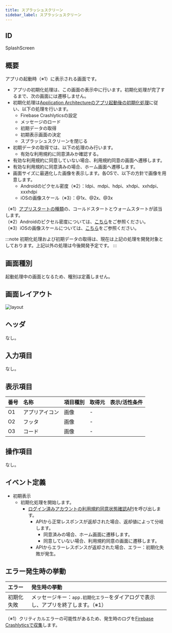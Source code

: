 ```yaml
---
title: スプラッシュスクリーン
sidebar_label: スプラッシュスクリーン
---
```

## ID

SplashScreen

## 概要

アプリの起動時（※1）に表示される画面です。

- アプリの初期化処理は、この画面の表示中に行います。初期化処理が完了するまで、次の画面には遷移しません。
- 初期化処理は[Application Architectureのアプリ起動後の初期化処理](/react-native/santoku/application-architecture/life-cycle-management/initialization.mdx#初期化処理のフロー)に従い、以下の処理を行います。
  - Firebase Crashlyticsの設定
  - メッセージのロード
  - 初期データの取得
  - 初期表示画面の決定
  - スプラッシュスクリーンを閉じる
- 初期データの取得では、以下の処理のみ行います。
  - 有効な利用規約に同意済みか確認する。
- 有効な利用規約に同意していない場合、利用規約同意の画面へ遷移します。
- 有効な利用規約に同意済みの場合、ホーム画面へ遷移します。
- 画面サイズに最適化した画像を表示します。各OSで、以下の方針で画像を用意します。
  - Androidのピクセル密度（※2）：ldpi、mdpi、hdpi、xhdpi、xxhdpi、xxxhdpi
  - iOSの画像スケール（※3）：@1x、@2x、@3x

（※1）[アプリスタートの種類](/react-native/santoku/application-architecture/life-cycle-management/overview.mdx#アプリスタートの種類に応じた初期化処理)の、コールドスタートとウォームスタートが該当します。<br />
（※2）Androidのピクセル密度については、[こちら](https://developer.android.com/training/multiscreen/screendensities?hl=ja)をご参照ください。<br />
（※3）iOSの画像スケールについては、[こちら](https://developer.apple.com/design/human-interface-guidelines/ios/icons-and-images/image-size-and-resolution/)をご参照ください。

:::note
初期化処理および初期データの取得は、現在は上記の処理を開発対象としております。上記以外の処理は今後開発予定です。
:::

## 画面種別

起動処理中の画面となるため、種別は定義しません。

## 画面レイアウト

![layout](./layout.drawio.png)

## ヘッダ

なし。

## 入力項目

なし。

## 表示項目

| 番号 | 名称           | 項目種別    | 取得元               | 表示/活性条件                                 |
|:----|:--------------|:-----------|:--------------------|:--------------------------------------------|
| O1  | アプリアイコン   | 画像       | -                   |                                           |
| O2  | フッタ          | 画像       | - |  |
| O3  | コード          | 画像       | - |  |

## 操作項目

なし。

## イベント定義

- 初期表示
  - 初期化処理を開始します。
    - [ログイン済みアカウントの利用規約同意状態確認API](/react-native/santoku/design/api-document#operation/get-accounts-me-terms)を呼び出します。
      - APIから正常レスポンスが返却された場合、返却値によって分岐します。
        - 同意済みの場合、ホーム画面に遷移します。
        - 同意していない場合、利用規約同意の画面に遷移します。
      - APIからエラーレスポンスが返却された場合、エラー：初期化失敗が発生。

## エラー発生時の挙動

| エラー | 発生時の挙動 |
|:------|:-----------|
| 初期化失敗 | メッセージキー：`app.初期化エラー`をダイアログで表示し、アプリを終了します。（※1） |
（※1）クリティカルエラーの可能性があるため、発生時のログを[Firebase Crashlyticsで収集](/react-native/santoku/application-architecture/logging-app/logging.mdx#firebase-crashlyticsについて)します。
